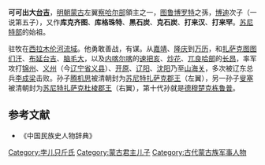 '''可可出大[[台吉|台吉]]'''，[[明朝|明朝]][[蒙古|蒙古]]左翼[[察哈尔部|察哈尔部]]領主之一，[[图鲁博罗特|图鲁博罗特]]之孫，[[博迪|博迪]]次子（一说第五子），又作'''库克齐图'''、'''库格珠特'''、'''黑石炭'''、'''克石炭'''、'''打来汉'''、'''打来罕'''。[[苏尼特部|苏尼特部]]的始祖。

驻牧在[[西拉木伦河|西拉木伦河]][[流域|流域]]。他勇敢善战，有谋。从[[嘉靖|嘉靖]]、[[隆庆_(明朝)|隆庆]]到[[万历|万历]]，和[[扎萨克图图们汗|扎萨克图图们汗]]、[[布延|布延]][[台吉|台吉]]、[[脑毛大|脑毛大]]，以及[[内喀尔喀|内喀尔喀]]的[[速把亥|速把亥]]、[[炒花|炒花]]、[[兀良哈三卫|兀良哈部]]的[[长昂|长昂]]，率军攻打[[锦州|锦州]]、[[义州|义州]]（今[[辽宁省|辽宁省]][[义县|义县]]）、[[开原|开原]]、[[辽阳|辽阳]]、[[沈阳|沈阳]]乃至[[山海关|山海关]]，多次被辽东总兵[[李成梁|李成梁]]击败。孙子[[腾机思|腾机思]]被清朝封为[[苏尼特扎萨克郡王|苏尼特扎萨克郡王]]（左翼），另一孙子[[叟塞|叟塞]]被清朝封为[[苏尼特扎萨克杜棱郡王|苏尼特扎萨克杜棱郡王]]（右翼），第十代孙就是[[德穆楚克栋鲁普|德穆楚克栋鲁普]]。
==参考文献==
*《中国民族史人物辞典》

[[Category:孛儿只斤氏|Category:孛儿只斤氏]]
[[Category:蒙古君主儿子|Category:蒙古君主儿子]]
[[Category:古代蒙古族军事人物|Category:古代蒙古族军事人物]]